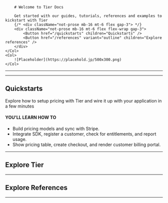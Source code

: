 <Row>
    <Col>

        # Welcome to Tier Docs

        Get started with our guides, tutorials, references and examples to kickstart with Tier
        {/* <div className="not-prose mb-16 mt-6 flex gap-3"> */}
        <div className="not-prose mb-16 mt-6 flex flex-wrap gap-3">
            <Button href="/quickstarts" children="Quickstarts" />
            <Button href="/references" variant="outline" children="Explore references" />
        </div>
    </Col>
    <Col>
        ![Placeholder](https://placehold.jp/500x300.png)
    </Col>

</Row>

---

<NewToTier />

---

## Quickstarts

Explore how to setup pricing with Tier and wire it up with your application in a few minutes

#### YOU'LL LEARN HOW TO

- Build pricing models and sync with Stripe.
- Integrate SDK, register a customer, check for entitlements, and report usage.
- Show pricing table, create checkout, and render customer billing portal.

<Quickstarts />

---

## Explore Tier

<ExploreTier />

---

## Explore References

<ExploreReferences />

---

<MainFooter />
